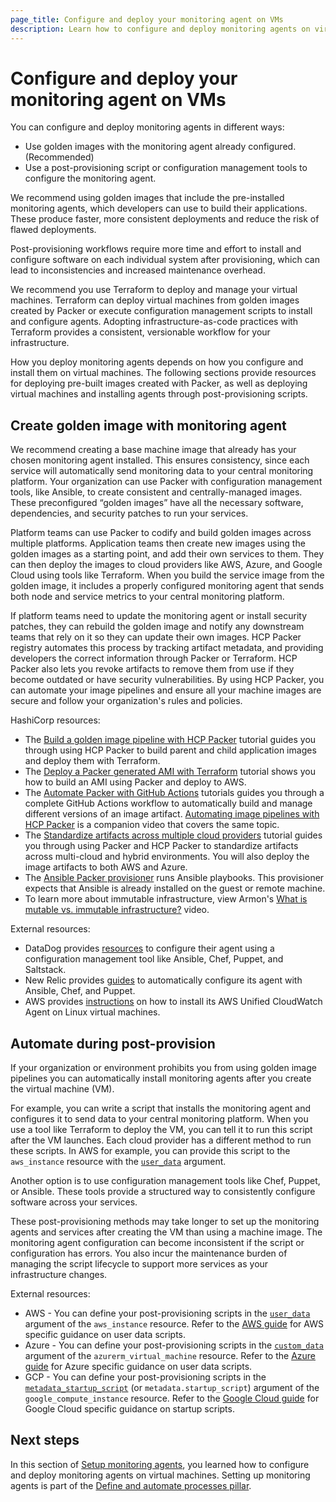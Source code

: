 ```yaml
---
page_title: Configure and deploy your monitoring agent on VMs
description: Learn how to configure and deploy monitoring agents on virtual machines (VMs).
---
```


# Configure and deploy your monitoring agent on VMs

You can configure and deploy monitoring agents in different ways: 

  - Use golden images with the monitoring agent already configured. (Recommended)
  - Use a post-provisioning script or configuration management tools to configure the monitoring agent.

We recommend using golden images that include the pre-installed monitoring agents, which developers can use to build their applications. These produce faster, more consistent deployments and reduce the risk of flawed deployments.

Post-provisioning workflows require more time and effort to install and configure software on each individual system after provisioning, which can lead to inconsistencies and increased maintenance overhead.

We recommend you use Terraform to deploy and manage your virtual machines. Terraform can deploy virtual machines from golden images created by Packer or execute configuration management scripts to install and configure agents. Adopting infrastructure-as-code practices with Terraform provides a consistent, versionable workflow for your infrastructure. 

How you deploy monitoring agents depends on how you configure and install them on virtual machines. The following sections provide resources for deploying pre-built images created with Packer, as well as deploying virtual machines and installing agents through post-provisioning scripts.

## Create golden image with monitoring agent

We recommend creating a base machine image that already has your chosen monitoring agent installed. This ensures consistency, since each service will automatically send monitoring data to your central monitoring platform. Your organization can use Packer with configuration management tools, like Ansible, to create consistent and centrally-managed images. These preconfigured “golden images” have all the necessary software, dependencies, and security patches to run your services.

Platform teams can use Packer to codify and build golden images across multiple platforms. Application teams then create new images using the golden images as a starting point, and add their own services to them. They can then deploy the images to cloud providers like AWS, Azure, and Google Cloud using tools like Terraform. When you  build the service image from the golden image, it includes a properly configured monitoring agent that sends both node and service metrics to your central monitoring platform.

If platform teams need to update the monitoring agent or install security patches, they can rebuild the golden image and notify any downstream teams that rely on it so they can update their own images. HCP Packer registry automates this process by tracking artifact metadata, and providing developers the correct information through Packer or Terraform. HCP Packer also lets you revoke artifacts to remove them from use if they become outdated or have security vulnerabilities. By using HCP Packer, you can automate your image pipelines and ensure all your machine images are secure and follow your organization's rules and policies.

HashiCorp resources:
  - The [Build a golden image pipeline with HCP Packer](/packer/tutorials/cloud-production/golden-image-with-hcp-packer) tutorial guides you through using HCP Packer to build parent and child application images and deploy them with Terraform. 
  - The [Deploy a Packer generated AMI with Terraform](/terraform/tutorials/provision/packer) tutorial shows you how to build an AMI using Packer and deploy to AWS.
  - The [Automate Packer with GitHub Actions](/packer/tutorials/cloud-production/github-actions) tutorials guides you through a complete GitHub Actions workflow to automatically build and manage different versions of an image artifact. [Automating image pipelines with HCP Packer](https://www.youtube.com/watch?v=C0DEQZjzYUs) is a companion video that covers the same topic.
  - The [Standardize artifacts across multiple cloud providers](/packer/tutorials/cloud-production/multicloud) tutorial guides you through using Packer and HCP Packer to standardize artifacts across multi-cloud and hybrid environments. You will also deploy the image artifacts to both AWS and Azure.
  - The [Ansible Packer provisioner](/packer/integrations/hashicorp/ansible) runs Ansible playbooks. This provisioner expects that Ansible is already installed on the guest or remote machine.
  - To learn more about immutable infrastructure, view Armon's [What is mutable vs. immutable infrastructure?](https://www.youtube.com/watch?v=II4PFe9BbmE) video.

External resources:
  - DataDog provides [resources](https://docs.datadoghq.com/agent/basic_agent_usage/?tab=configuration_management) to configure their agent using a configuration management tool like Ansible, Chef, Puppet, and Saltstack.
  - New Relic provides [guides](https://docs.newrelic.com/docs/infrastructure/install-infrastructure-agent/get-started/install-infrastructure-agent/#others) to automatically configure its agent with Ansible, Chef, and Puppet. 
  - AWS provides [instructions](https://docs.aws.amazon.com/AmazonCloudWatch/latest/monitoring/install-CloudWatch-Agent-on-EC2-Instance.html) on how to install its AWS Unified CloudWatch Agent on Linux virtual machines.
  
## Automate during post-provision

If your organization or environment prohibits you from using golden image pipelines you can automatically install monitoring agents after you create the virtual machine (VM).

For example, you can write a script that installs the monitoring agent and configures it to send data to your central monitoring platform. When you use a tool like Terraform to deploy the VM, you can tell it to run this script after the VM launches. Each cloud provider has a different method to run these scripts. In AWS for example, you can provide this script to the `aws_instance` resource with the [`user_data`](https://registry.terraform.io/providers/hashicorp/aws/latest/docs/resources/instance#user_data) argument. 

Another option is to use configuration management tools like Chef, Puppet, or Ansible. These tools provide a structured way to consistently configure software across your services. 

These post-provisioning methods may take longer to set up the monitoring agents and services after creating the VM than using a machine image. The monitoring agent configuration can become inconsistent if the script or configuration has errors. You also incur the maintenance burden of managing the script lifecycle to support more services as your infrastructure changes.

External resources:
  - AWS - You can define your post-provisioning scripts in the [`user_data`](https://registry.terraform.io/providers/hashicorp/aws/latest/docs/resources/instance#user_data) argument of the `aws_instance` resource. Refer to the [AWS guide](https://docs.aws.amazon.com/AWSEC2/latest/UserGuide/user-data.html) for AWS specific guidance on user data scripts.
  - Azure - You can define your post-provisioning scripts in the [`custom_data`](https://registry.terraform.io/providers/hashicorp/azurerm/latest/docs/resources/virtual_machine#custom_data) argument of the `azurerm_virtual_machine` resource. Refer to the [Azure guide](https://learn.microsoft.com/en-us/azure/virtual-machines/user-data) for Azure specific guidance on user data scripts.
  - GCP - You can define your post-provisioning scripts in the [`metadata_startup_script`](https://registry.terraform.io/providers/hashicorp/google/latest/docs/resources/compute_instance#metadata_startup_script) (or `metadata.startup_script`) argument of the `google_compute_instance` resource. Refer to the [Google Cloud guide](https://cloud.google.com/compute/docs/instances/startup-scripts/linux) for Google Cloud specific guidance on startup scripts.


## Next steps

In this section of [Setup monitoring agents](/well-architected-framework/define-and-automate-processes/monitor-and-operate/setup-monitoring-agents), you learned how to configure and deploy monitoring agents on virtual machines. Setting up monitoring agents is part of the [Define and automate processes pillar](/well-architected-framework/define-and-automate-processes).